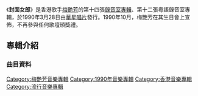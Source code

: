 {{unreferenced|time=2011-08-02T05:15:50+00:00}}

{{Album infobox | <!-- See Wikipedia:WikiProject_Albums -->
|  Name        = 封面女郎
|  Type        = [[專輯|專輯]]
|  Artist      = [[梅艷芳|梅艷芳]]
|  Cover       = 
|  Released    = 1990年3月28日
|  Recorded    = 1989年12月1日
|  Genre       = [[粵語流行音樂|粵語流行音樂]]
|  Length      = 
|  Label       = [[華星唱片|華星唱片]]
|  Number      =
|  Producer    = [[倫永亮|倫永亮]]
|  Last album  = [[In_Brasil|In Brasil]] <br/>（1989年9月1日）
|  This album  = '''封面女郎''' <br/>（1990年3月28日）
|  Next album  = [[親密愛人|親密愛人]] <br/>（1991年2月12日）
}}

《'''封面女郎'''》是香港歌手[[梅艷芳|梅艷芳]]的第十四張[[錄音室專輯|錄音室專輯]]、第十二張粵語錄音室專輯，於1990年3月28日由[[華星唱片|華星唱片]]發行。1990年10月，梅艷芳在其生日會上宣佈，不再參與任何歌壇頒獎禮。

==專輯介紹==
===曲目資料===
{{Tracklist
| collapsed = 
| headline = 
| font_size = 
| total_length = 

| all_writing = 
| all_music = 
| all_lyrics = 
| all_arranger = 
| all_producer = 倫永亮
| all_except = 

| extra_column =

| title1 = 愛情基本法
| note1 = 
| longnote1 = 改編自[[瑪可欣·南丁格爾|瑪可欣·南丁格爾]]的歌曲《Right Back Where We Started From》
| music1 = J. Vincent Edwards<br/>Pierre Tubbs
| lyrics1 = [[林振強|林振強]]
| arranger1 = [[林鑛培|林鑛培]]
| producer1 = 
| extra1 = 
| length1 = 

| title2 = 封面女郎
| note2 = 
| longnote2 = 
| music2 = [[倫永亮|倫永亮]]
| lyrics2 = [[林振強|林振強]]
| arranger2 = [[倫永亮|倫永亮]]
| producer2 = 
| extra2 = 
| length2 = 

| title3 = 心仍是冷 
| note3 = [[倫永亮|倫永亮]]合唱
| longnote3 = 國語版本為《心仍是冷 II》
| music3 = [[倫永亮|倫永亮]]
| lyrics3 = [[梁美薇|小美]]
| arranger3 = [[倫永亮|倫永亮]]
| producer3 = 
| extra3 = 
| length3 = 

| title4 = 情敵角色
| note4 = 
| longnote4 = 
| music4 = [[徐日勤|徐日勤]]
| lyrics4 = [[林夕|林夕]]
| arranger4 = [[徐日勤|徐日勤]]
| producer4 = 
| extra4 = 
| length4 = 

| title5 = 笑看風雲變
| note5 = [[許志安|許志安]]合唱（無線電視劇《[[我本善良_(無綫電視劇)|我本善良]]》主題曲
| longnote5 = 
| music5 = [[倫永亮|倫永亮]]
| lyrics5 = [[潘偉源|潘偉源]]
| arranger5 = [[倫永亮|倫永亮]]
| producer5 = 
| extra5 = 
| length5 = 

| title6 = 耶利亞
| note6 = 
| longnote6 = 改編自[[劉文正|劉文正]]和[[童安格|童安格]]的歌曲《耶利亞女郎》
| music6 = [[童安格|童安格]]
| lyrics6 = [[潘偉源|潘偉源]]
| arranger6 = [[Alex_Dela_Cruz|Alex Dela Cruz]]
| producer6 = 
| extra6 = 
| length6 = 

| title7 = 心窩已瘋
| note7 = 
| longnote7 = 
| music7 = [[陳澤忠|陳澤忠]]
| lyrics7 = [[潘偉源|潘偉源]]
| arranger7 = [[陳澤忠|陳澤忠]]
| producer7 = 
| extra7 = 
| length7 = 

| title8 = 憑甚麼
| note8 = 
| longnote8 = 改編自Shirley Lewis的歌曲《Realistic》<br/>國語版本為[[草蜢_(組合)|草蜢]]《憑什麼》
| music8 = D. Darbyshire<br/>C. Mole
| lyrics8 = [[周禮茂|周禮茂]]
| arranger8 = [[林鑛培|林鑛培]]
| producer8 = 
| extra8 = 
| length8 = 

| title9 = 意亂情迷
| note9 = 
| longnote9 = 
| music9 = [[黎小田|黎小田]]
| lyrics9 = [[陳少琪|陳少琪]]
| arranger9 = [[梁偉基|梁偉基]]
| producer9 = 
| extra9 = 
| length9 = 

| title10 = Anita
| note10 = 
| longnote10 = 
| music10 = [[Laura_Thompson|Laura Thompson]]
| lyrics10 = [[周禮茂|周禮茂]]
| arranger10 = [[林鑛培|林鑛培]]
| producer10 = 
| extra10 = 
| length10 = 

| title11 = 心仍是冷
| note11 = 獨唱版
| longnote11 = 
| music11 = [[倫永亮|倫永亮]]
| lyrics11 = [[梁美薇|小美]]
| arranger11 = [[倫永亮|倫永亮]]
| producer11 = 
| extra11 = 
| length11 = 
}}

<!-- ==發行版本== -->
<!-- ==音樂錄影帶== -->
<!-- ==製作團隊== -->
<!-- ==成績== -->
<!-- ==參考資料== -->
<!-- ==外部連結== -->

{{梅艷芳}}

[[Category:梅艷芳音樂專輯|Category:梅艷芳音樂專輯]]
[[Category:1990年音樂專輯|Category:1990年音樂專輯]]
[[Category:香港音樂專輯|Category:香港音樂專輯]]
[[Category:流行音樂專輯|Category:流行音樂專輯]]